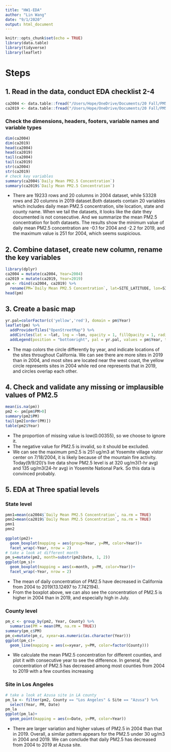 ---
title: "HW1-EDA"
author: "Lin Wang"
date: "9/1/2020"
output: html_document
---

```{r setup, include=FALSE}
knitr::opts_chunk$set(echo = TRUE)
library(data.table)
library(tidyverse)
library(leaflet)
```

# Steps

## 1. Read in the data, conduct EDA checklist 2-4
```{r}
ca2004 <- data.table::fread("/Users/Hope/OneDrive/Documents/20 Fall/PM566/HW/cadata2004.csv")
ca2019 <- data.table::fread("/Users/Hope/OneDrive/Documents/20 Fall/PM566/HW/cadata2019.csv")
```
### Check the dimensions, headers, footers, variable names and variable types
```{r}
dim(ca2004)
dim(ca2019)
head(ca2004)
head(ca2019)
tail(ca2004)
tail(ca2019)
str(ca2004)
str(ca2019)
# check key variables
summary(ca2004$`Daily Mean PM2.5 Concentration`)
summary(ca2019$`Daily Mean PM2.5 Concentration`)
```

- There are 19233 rows and 20 columns in 2004 dataset, while 53328 rows and 20 columns in 2019 dataset.Both datasets contain 20 variables which includes daily mean PM2.5 concentration, site location, state and county name. When we tail the datasets, it looks like the date they documented is not consecutive. And we summarize the mean PM2.5 concentration for both datasets. The results show the minimum value of daily mean PM2.5 concentration are -0.1 for 2004 and -2.2 for 2019, and the maximum value is 251 for 2004, which seems suspicious.

## 2. Combine dataset, create new column, rename the key variables
```{r}
library(dplyr)
ca2004 = mutate(ca2004, Year=2004) 
ca2019 = mutate(ca2019, Year=2019)
pm <- rbind(ca2004, ca2019) %>%
  rename(PM=`Daily Mean PM2.5 Concentration`, lat=SITE_LATITUDE, lon=SITE_LONGITUDE, State=STATE, County=COUNTY, Site=`Site Name`, ID=`Site ID`, AQI=`DAILY_AQI_VALUE`)
head(pm)
```

## 3. Create a basic map
```{r}
yr.pal=colorFactor(c('yellow','red'), domain = pm$Year)
leaflet(pm) %>%
  addProviderTiles("OpenStreetMap") %>%
  addCircles(lat = ~lat, lng = ~lon, opacity = 1, fillOpacity = 1, radius = 500, color = ~yr.pal(Year)) %>%
  addLegend(position = "bottomright", pal = yr.pal, values = pm$Year, title = "Year", opacity = 1)
```

- The map colors the circle differently by year, and indicate locations of the sites throughout California. We can see there are more sites in 2019 than in 2004, and most sites are located near the west coast, the yellow circle represents sites in 2004 while red one represents that in 2019, and circles overlap each other.

## 4. Check and validate any missing or implausible values of PM2.5
```{r}
mean(is.na(pm))
pm2 <- pm[pm$PM>0]
summary(pm2$PM)
tail(pm2[order(PM)])
table(pm2$Year)
```

- The proportion of missing value is low(0.00355), so we choose to ignore it. 
- The negative value for PM2.5 is invalid, so it should be excluded.
- We can see the maximum pm2.5 is 251 ug/m3 at Yosemite village vistor center on 7/18/2004, it is likely because of the mountain fire activity. Today(9/9/20)'s live data show PM2.5 level is at 320 ug/m3(1-hr avg) and 135 ug/m3(24-hr avg) in Yosemite National Park. So this data is convinced probably.

## 5. EDA at Three spatial levels
### State level
```{r}
pmn1=mean(ca2004$`Daily Mean PM2.5 Concentration`, na.rm = TRUE)
pmn2=mean(ca2019$`Daily Mean PM2.5 Concentration`, na.rm = TRUE)
pmn1
pmn2
 
ggplot(pm2)+
  geom_boxplot(mapping = aes(group=Year, y=PM, color=Year))+
  facet_wrap(~Year, nrow = 2)
# take a look at different month
pm_s=mutate(pm2, month=substr(pm2$Date, 1, 2))
ggplot(pm_s)+
  geom_boxplot(mapping = aes(x=month, y=PM, color=Year))+
  facet_wrap(~Year, nrow = 2)
```

- The mean of daily concentration of PM2.5 have decreased in California from 2004 to 2019(13.12497 to 7.742194).
- From the boxplot above, we can also see the concentration of PM2.5 is higher in 2004 than in 2019, and especially high in July.

### County level
```{r}
pm_c <- group_by(pm2, Year, County) %>% 
  summarise(PM = mean(PM, na.rm = TRUE))
summary(pm_c$PM)
pm_c=mutate(pm_c, xyear=as.numeric(as.character(Year))) 
ggplot(pm_c)+
  geom_line(mapping = aes(x=xyear, y=PM, color=factor(County)))
```

- We calculate the mean PM2.5 concentration for different counties, and plot it with consecutive year to see the difference. In general, the concentration of PM2.5 has decreased among most counties from 2004 to 2019 with a few counties increasing

### Site in Los Angeles
```{r}
# take a look at Azusa site in LA county
pm_la <- filter(pm2, County == "Los Angeles" & Site == "Azusa") %>%
  select(Year, PM, Date)
pm_la
ggplot(pm_la)+
  geom_point(mapping = aes(x=Date, y=PM, color=Year))
```

- There are larger variation and higher values of PM2.5 in 2004 than that in 2019. Overall, a similar pattern appears for the PM2.5 under 30 ug/m3 in 2004 and 2019. We can conclude that daily PM2.5 has decreased from 2004 to 2019 at Azusa site.
